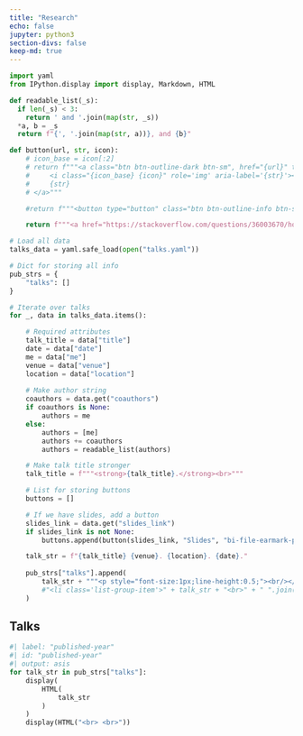 ```yaml
---
title: "Research"
echo: false
jupyter: python3
section-divs: false
keep-md: true
---
```


```python
import yaml
from IPython.display import display, Markdown, HTML

def readable_list(_s):
  if len(_s) < 3:
    return ' and '.join(map(str, _s))
  *a, b = _s
  return f"{', '.join(map(str, a))}, and {b}"

def button(url, str, icon):
    # icon_base = icon[:2]
    # return f"""<a class="btn btn-outline-dark btn-sm", href="{url}" target="_blank" rel="noopener noreferrer">
    #     <i class="{icon_base} {icon}" role='img' aria-label='{str}'></i>
    #     {str}
    # </a>"""

    #return f"""<button type="button" class="btn btn-outline-info btn-sm"> {str} </button>"""

    return f"""<a href="https://stackoverflow.com/questions/36003670/how-to-put-a-link-on-a-button-with-bootstrap" class="btn btn-outline-info btn-sm" role="button"> {str} </a>"""

# Load all data
talks_data = yaml.safe_load(open("talks.yaml"))

# Dict for storing all info
pub_strs = {
    "talks": []
}

# Iterate over talks
for _, data in talks_data.items():

    # Required attributes
    talk_title = data["title"]
    date = data["date"]
    me = data["me"]
    venue = data["venue"]
    location = data["location"]
    
    # Make author string
    coauthors = data.get("coauthors")
    if coauthors is None:
        authors = me
    else:
        authors = [me]
        authors += coauthors
        authors = readable_list(authors)

    # Make talk title stronger
    talk_title = f"""<strong>{talk_title}.</strong><br>"""

    # List for storing buttons
    buttons = []

    # If we have slides, add a button
    slides_link = data.get("slides_link")
    if slides_link is not None:
        buttons.append(button(slides_link, "Slides", "bi-file-earmark-pdf"))

    talk_str = f"{talk_title} {venue}. {location}. {date}."
    
    pub_strs["talks"].append(
        talk_str + """<p style="font-size:1px;line-height:0.5;"><br/></p>""" + " ".join(buttons)
        #"<li class='list-group-item'>" + talk_str + "<br>" + " ".join(buttons) + "</li>"
    )

```





## Talks

```python
#| label: "published-year"
#| id: "published-year"
#| output: asis
for talk_str in pub_strs["talks"]:
    display(
        HTML(
            talk_str
        )
    )
    display(HTML("<br> <br>"))

```



